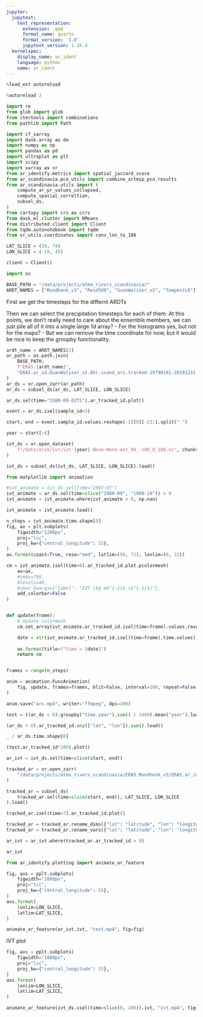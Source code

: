 ```yaml
---
jupyter:
  jupytext:
    text_representation:
      extension: .qmd
      format_name: quarto
      format_version: '1.0'
      jupytext_version: 1.16.4
  kernelspec:
    display_name: ar_ident
    language: python
    name: ar_ident
---
```


```python
%load_ext autoreload
```

```python
%autoreload 2
```

```python
import re
from glob import glob
from itertools import combinations
from pathlib import Path

import cf_xarray
import dask.array as da
import numpy as np
import pandas as pd
import ultraplot as plt
import scipy
import xarray as xr
from ar_identify.metrics import spatial_jaccard_score
from ar_scandinavia.pca_utils import combine_artmip_pca_results
from ar_scandinavia.utils import (
    compute_ar_pr_values_collapsed,
    compute_spatial_correltion,
    subsel_ds,
)
from cartopy import crs as ccrs
from dask_ml.cluster import KMeans
from distributed.client import Client
from tqdm.autonotebook import tqdm
from xr_utils.coordinates import conv_lon_to_180
```

```python
LAT_SLICE = (50, 74)
LON_SLICE = (-10, 45)
```

```python
client = Client()
```

```python
import os
```

```python
BASE_PATH = "/data/projects/atmo_rivers_scandinavia/"
ARDT_NAMES = ["Mundhenk_v3", "Reid500", "GuanWaliser_v2", "TempestLR"]
```

First we get the timesteps for the differnt ARDTs

Then we can select the precipitation timesteps for each of them:
At this points, we don't really need to care about the ensemble members, we can just pile all of it into a single large 1d array?
- For the histograms yes, but not for the maps? 
- But we can remove the time coordinate for now, but it would be nice to keep the groupby functionality.

```python
ardt_name = ARDT_NAMES[2]
ar_path = os.path.join(
    BASE_PATH,
    f"ERA5.{ardt_name}",
    "ERA5.ar_id.GuanWaliser_v2.6hr.scand_ars.tracked.19790101-20191231.zarr"
)
ar_ds = xr.open_zarr(ar_path)
ar_ds = subsel_ds(ar_ds, LAT_SLICE, LON_SLICE)
```

```python
ar_ds.sel(time="1980-09-02T1").ar_tracked_id.plot()
```

```python
event = ar_ds.isel(sample_id=5)
```

```python
start, end = event.sample_id.values.reshape(-1)[0][-23:].split("-")
```

```python
year = start[:4]
```

```python
ivt_ds = xr.open_dataset(
    f"/data/era5/ivt/ivt-{year}-None-None-ext_90_-180_0_180.nc", chunks="auto"
)
```

```python
ivt_ds = subsel_ds(ivt_ds, LAT_SLICE, LON_SLICE).load()
```

```python
from matplotlib import animation
```

```python
#ivt_animate = ivt_ds.sel(time="1982-07")
ivt_animate = ar_ds.sel(time=slice("1980-09", "1980-10")) > 0
ivt_animate = ivt_animate.where(ivt_animate > 0, np.nan)
```

```python
ivt_animate = ivt_animate.load()
```

```python
n_steps = ivt_animate.time.shape[0]
fig, ax = plt.subplots(
    figwidth="1200px",
    proj="lcc",
    proj_kw={"central_longitude": 15},
)
ax.format(coast=True, reso="med", latlim=(50, 72), lonlim=(0, 32))

cm = ivt_animate.isel(time=0).ar_tracked_id.plot.pcolormesh(
    ax=ax,
    #vmax=700,
    #levels=40,
    #cbar_kwargs={"label": "IVT [kg m$^{-1}$ s$^{-1}$]"},
    add_colorbar=False
)


def update(frame):
    # Update colormesh
    cm.set_array(ivt_animate.ar_tracked_id.isel(time=frame).values.ravel())

    date = str(ivt_animate.ar_tracked_id.isel(time=frame).time.values)[:16]
    
    ax.format(title=f"time = {date}")
    return cm


frames = range(n_steps)
```

```python
anim = animation.FuncAnimation(
    fig, update, frames=frames, blit=False, interval=100, repeat=False
)

anim.save("ars.mp4", writer="ffmpeg", dpi=300)
```


```python
test = ((ar_ds > 0).groupby("time.year").sum() / 1460).mean("year").load()
```

```python
(ar_ds > 0).ar_tracked_id.any(["lat", "lon"]).sum().load()
```

```python
_ / ar_ds.time.shape[0]
```

```python
(test.ar_tracked_id*100).plot()
```

```python
ar_ivt = ivt_ds.sel(time=slice(start, end))
```

```python
tracked_ar = xr.open_zarr(
    "/data/projects/atmo_rivers_scandinavia/ERA5.Mundhenk_v3/ERA5.ar_id.Mundhenk_v3.6hr.scand_ars.tracked.19800101-20191231.zarr/"
)
```

```python
tracked_ar = subsel_ds(
    tracked_ar.sel(time=slice(start, end)), LAT_SLICE, LON_SLICE
).load()
```

```python
tracked_ar.isel(time=7).ar_tracked_id.plot()
```

```python
tracked_ar = tracked_ar.rename_dims({"lat": "latitude", "lon": "longitude"})
tracked_ar = tracked_ar.rename_vars({"lat": "latitude", "lon": "longitude"})
```

```python
ar_ivt = ar_ivt.where(tracked_ar.ar_tracked_id > 0)
```

```python
ar_ivt
```

```python
from ar_identify.plotting import animate_ar_feature
```

```python
fig, axs = pplt.subplots(
    figwidth="1080px",
    proj="lcc",
    proj_kw={"central_longitude": 15},
)
axs.format(
    lonlim=LON_SLICE,
    latlim=LAT_SLICE,
)
```

```python
animate_ar_feature(ar_ivt.ivt, "test.mp4", fig=fig)
```

IVT plot

```python
fig, axs = pplt.subplots(
    figwidth="1080px",
    proj="lcc",
    proj_kw={"central_longitude": 15},
)
axs.format(
    lonlim=LON_SLICE,
    latlim=LAT_SLICE,
)
```

```python
animate_ar_feature(ivt_ds.isel(time=slice(0, 100)).ivt, "ivt.mp4", fig=fig)
```
